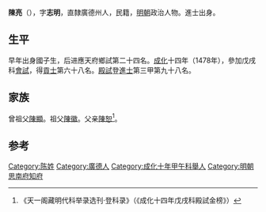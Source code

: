 {{Otheruses|other=名为陳亮的其他人物|陳亮}}
{{Otheruses|other=名为陈志明的其他人物|陈志明}}

'''陳亮'''（{{bd|?||?|}}），字'''志明'''，直隸廣德州人，民籍，[[明朝|明朝]]政治人物。進士出身。

== 生平 ==
早年出身國子生，后进應天府鄉試第二十四名。[[成化|成化]]十四年（1478年），參加戊戌科[[會試|會試]]，得[[貢士|貢士]]第六十八名。[[殿試|殿試]]登[[進士|進士]]第三甲第九十八名。

== 家族 ==
曾祖父[[陳顯|陳顯]]。祖父[[陳徽|陳徽]]。父亲[[陳恕|陳恕]]<ref>《天一阁藏明代科举录选刊·登科录》（《成化十四年戊戌科殿試金榜》）</ref>。

==参考==
{{reflist}}

{{start box}}
{{s-off}}
{{s-before|[[劉奎|劉奎]]}}
{{s-title|明朝思南府知府|正德年間}}
{{s-after|[[葉信_(明朝)|葉信]]}}
{{end box}}

{{成化十四年戊戌科殿試金榜}}
{{明朝人物小作品}}
{{Authority control}}

{{DEFAULTSORT:}}
[[Category:陈姓|Category:陈姓]]
[[Category:廣德人|Category:廣德人]]
[[Category:成化十年甲午科舉人|Category:成化十年甲午科舉人]]
[[Category:明朝思南府知府|Category:明朝思南府知府]]
